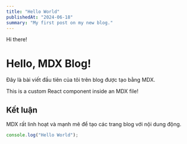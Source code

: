 ```yaml
---
title: "Hello World"
publishedAt: "2024-06-18"
summary: "My first post on my new blog."
---
```


Hi there!

# Hello, MDX Blog!

Đây là bài viết đầu tiên của tôi trên blog được tạo bằng MDX.

<Alert>This is a custom React component inside an MDX file!</Alert>

## Kết luận

MDX rất linh hoạt và mạnh mẽ để tạo các trang blog với nội dung động.

```jsx
console.log("Hello World");
```

